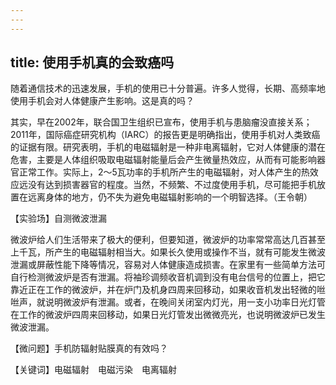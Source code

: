 ```yaml
---
---
---
```

title: 使用手机真的会致癌吗
---




随着通信技术的迅速发展，手机的使用已十分普遍。许多人觉得，长期、高频率地使用手机会对人体健康产生影响。这是真的吗？



其实，早在2002年，联合国卫生组织已宣布，使用手机与患脑瘤没直接关系；2011年，国际癌症研究机构（IARC）的报告更是明确指出，使用手机对人类致癌的证据有限。研究表明，手机的电磁辐射是一种非电离辐射，它对人体健康的潜在危害，主要是人体组织吸取电磁辐射能量后会产生微量热效应，从而有可能影响器官正常工作。实际上，2～5瓦功率的手机所产生的电磁辐射，对人体产生的热效应远没有达到损害器官的程度。当然，不频繁、不过度使用手机，尽可能把手机放置在远离身体的地方，仍不失为避免电磁辐射影响的一个明智选择。（王令朝）





【实验场】自测微波泄漏



微波炉给人们生活带来了极大的便利，但要知道，微波炉的功率常常高达几百甚至上千瓦，所产生的电磁辐射相当大。如果长久使用或操作不当，就有可能发生微波泄漏或屏蔽性能下降等情况，容易对人体健康造成损害。在家里有一些简单方法可自行检测微波炉是否有泄漏。将袖珍调频收音机调到没有电台信号的位置上，把它靠近正在工作的微波炉，并在炉门及机身四周来回移动，如果收音机发出轻微的咝咝声，就说明微波炉有泄漏。或者，在晚间关闭室内灯光，用一支小功率日光灯管在工作的微波炉四周来回移动，如果日光灯管发出微微亮光，也说明微波炉已发生微波泄漏。

【微问题】手机防辐射贴膜真的有效吗？

【关键词】电磁辐射　电磁污染　电离辐射